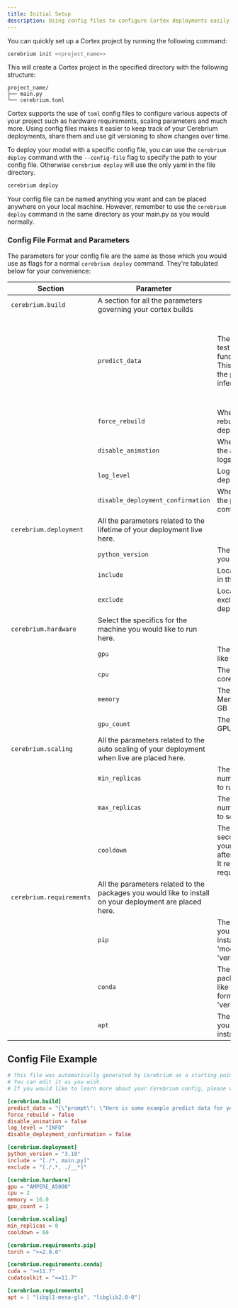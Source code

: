 ```yaml
---
title: Initial Setup
description: Using config files to configure Cortex deployments easily and quickly
---
```


You can quickly set up a Cortex project by running the following command:

```bash
cerebrium init <<project_name>>
```

This will create a Cortex project in the specified directory with the following structure:

```
project_name/
├── main.py
└── cerebrium.toml
```

Cortex supports the use of `toml` config files to configure various aspects of your project such as hardware requirements, scaling parameters and much more.
Using config files makes it easier to keep track of your Cerebrium deployments, share them and use git versioning to show changes over time.

To deploy your model with a specific config file, you can use the `cerebrium deploy` command with the `--config-file` flag to specify the path to your config file. Otherwise `cerebrium deploy` will use the only yaml in the file directory.

```bash
cerebrium deploy
```

Your config file can be named anything you want and can be placed anywhere on your local machine. However, remember to use the `cerebrium deploy` command in the same directory as your main.py as you would normally.

### Config File Format and Parameters

The parameters for your config file are the same as those which you would use as flags for a normal `cerebrium deploy` command. They're tabulated below for your convenience:

| Section                  | Parameter                                                                                                | Description                                                                                                 | Type        | Default                                                                                                                              |
| ------------------------ | -------------------------------------------------------------------------------------------------------- | ----------------------------------------------------------------------------------------------------------- | ----------- | ------------------------------------------------------------------------------------------------------------------------------------ |
| `cerebrium.build`        | A section for all the parameters governing your cortex builds                                            |                                                                                                             |             |                                                                                                                                      |
|                          | `predict_data`                                                                                           | The data to use to test your predict function on build. This is the same as the payload in a inference call | string      | '{"prompt": "Here is some example predict data for your cerebrium.toml which will be used to test your predict function on build."}' |
|                          | `force_rebuild`                                                                                          | Whether to force a rebuild of your deployment                                                               | boolean     | false                                                                                                                                |
|                          | `disable_animation`                                                                                      | Whether to disable the animation in the logs.                                                               | boolean     | false                                                                                                                                |
|                          | `log_level`                                                                                              | Log level for the deployment                                                                                | string      | INFO                                                                                                                                 |
|                          | `disable_deployment_confirmation`                                                                        | Whether to disable the pre-deployment confirmation prompt                                                   | boolean     | false                                                                                                                                |
| `cerebrium.deployment`   | All the parameters related to the lifetime of your deployment live here.                                 |                                                                                                             |             |
|                          | `python_version`                                                                                         | The Python version you would like to run                                                                    | float       | 3.9                                                                                                                                  |
|                          | `include`                                                                                                | Local files to include in the deployment                                                                    | string      | '[./*, main.py]'                                                                                                                     |
|                          | `exclude`                                                                                                | Local Files to exclude from the deployment                                                                  | string      | '[./.*, ./__*]'                                                                                                                      |
| `cerebrium.hardware`     | Select the specifics for the machine you would like to run here.                                         |                                                                                                             |             |
|                          | `gpu`                                                                                                    | The GPU you would like to use.                                                                              | string      | AMPERE_A5000                                                                                                                         |
|                          | `cpu`                                                                                                    | The number of CPU cores to use                                                                              | int         | 2                                                                                                                                    |
|                          | `memory`                                                                                                 | The amount of Memory to use in GB                                                                           | float       | 14.5                                                                                                                                 |
|                          | `gpu_count`                                                                                              | The number of GPUs to specify                                                                               | int         | 2                                                                                                                                    |
| `cerebrium.scaling`      | All the parameters related to the auto scaling of your deployment when live are placed here.             |                                                                                                             |             |
|                          | `min_replicas`                                                                                           | The minimum number of replicas to run.                                                                      | int         | 0                                                                                                                                    |
|                          | `max_replicas`                                                                                           | The maximum number of replicas to scale to.                                                                 | int         | \*plan limit                                                                                                                         |
|                          | `cooldown`                                                                                               | The number of seconds to keep your model warm after each request. It resets after every request ends.       | int         | 60                                                                                                                                   |
| `cerebrium.requirements` | All the parameters related to the packages you would like to install on your deployment are placed here. |                                                                                                             |             |
|                          | `pip`                                                                                                    | The pip packages you would like to install. In the format 'module' = 'version_constraints'                  | dict (toml) |                                                                                                                                      |
|                          | `conda`                                                                                                  | The conda packages you would like to install. In the format 'module' = 'version_constraints'                | dict (toml) |                                                                                                                                      |
|                          | `apt`                                                                                                    | The apt packages you would like to install.                                                                 | list (toml) |                                                                                                                                      |

## Config File Example

```toml
# This file was automatically generated by Cerebrium as a starting point for your project.
# You can edit it as you wish.
# If you would like to learn more about your Cerebrium config, please visit https://docs.cerebrium.ai/cerebrium/environments/initial-setup#config-file-example

[cerebrium.build]
predict_data = "{\"prompt\": \"Here is some example predict data for your cerebrium.toml which will be used to test your predict function on build.\"}"
force_rebuild = false
disable_animation = false
log_level = "INFO"
disable_deployment_confirmation = false

[cerebrium.deployment]
python_version = "3.10"
include = "[./*, main.py]"
exclude = "[./.*, ./__*]"

[cerebrium.hardware]
gpu = "AMPERE_A5000"
cpu = 2
memory = 16.0
gpu_count = 1

[cerebrium.scaling]
min_replicas = 0
cooldown = 60

[cerebrium.requirements.pip]
torch = ">=2.0.0"

[cerebrium.requirements.conda]
cuda = ">=11.7"
cudatoolkit = "==11.7"

[cerebrium.requirements]
apt = [ "libgl1-mesa-glx", "libglib2.0-0"]

```
